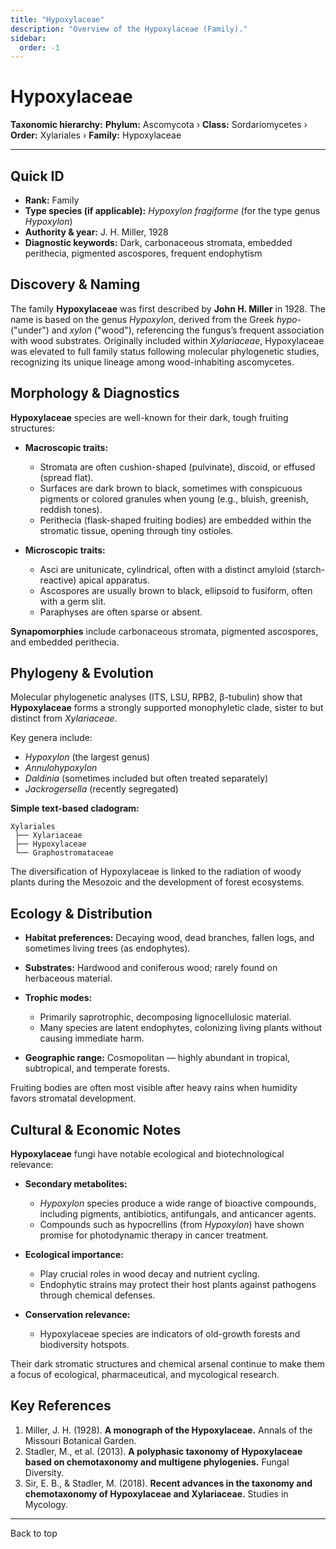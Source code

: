 ```yaml
---
title: "Hypoxylaceae"
description: "Overview of the Hypoxylaceae (Family)."
sidebar:
  order: -1
---
```



# Hypoxylaceae <Badge variant="note" text="Family" />

**Taxonomic hierarchy:** **Phylum:** Ascomycota › **Class:** Sordariomycetes › **Order:** Xylariales › **Family:** Hypoxylaceae

---

## Quick ID
* **Rank:** Family  
* **Type species (if applicable):** _Hypoxylon fragiforme_ (for the type genus _Hypoxylon_)  
* **Authority & year:** J. H. Miller, 1928  
* **Diagnostic keywords:** Dark, carbonaceous stromata, embedded perithecia, pigmented ascospores, frequent endophytism  

## Discovery & Naming
The family **Hypoxylaceae** was first described by **John H. Miller** in 1928. The name is based on the genus _Hypoxylon_, derived from the Greek _hypo-_ ("under") and _xylon_ ("wood"), referencing the fungus’s frequent association with wood substrates. Originally included within _Xylariaceae_, Hypoxylaceae was elevated to full family status following molecular phylogenetic studies, recognizing its unique lineage among wood-inhabiting ascomycetes.

## Morphology & Diagnostics
**Hypoxylaceae** species are well-known for their dark, tough fruiting structures:

- **Macroscopic traits:**
  - Stromata are often cushion-shaped (pulvinate), discoid, or effused (spread flat).
  - Surfaces are dark brown to black, sometimes with conspicuous pigments or colored granules when young (e.g., bluish, greenish, reddish tones).
  - Perithecia (flask-shaped fruiting bodies) are embedded within the stromatic tissue, opening through tiny ostioles.

- **Microscopic traits:**
  - Asci are unitunicate, cylindrical, often with a distinct amyloid (starch-reactive) apical apparatus.
  - Ascospores are usually brown to black, ellipsoid to fusiform, often with a germ slit.
  - Paraphyses are often sparse or absent.

**Synapomorphies** include carbonaceous stromata, pigmented ascospores, and embedded perithecia.

## Phylogeny & Evolution
Molecular phylogenetic analyses (ITS, LSU, RPB2, β-tubulin) show that **Hypoxylaceae** forms a strongly supported monophyletic clade, sister to but distinct from _Xylariaceae_.

Key genera include:

- _Hypoxylon_ (the largest genus)
- _Annulohypoxylon_
- _Daldinia_ (sometimes included but often treated separately)
- _Jackrogersella_ (recently segregated)

**Simple text-based cladogram:**
```
Xylariales
 ├── Xylariaceae
 ├── Hypoxylaceae
 └── Graphostromataceae
```
The diversification of Hypoxylaceae is linked to the radiation of woody plants during the Mesozoic and the development of forest ecosystems.

## Ecology & Distribution
- **Habitat preferences:** Decaying wood, dead branches, fallen logs, and sometimes living trees (as endophytes).
- **Substrates:** Hardwood and coniferous wood; rarely found on herbaceous material.
- **Trophic modes:**
  - Primarily saprotrophic, decomposing lignocellulosic material.
  - Many species are latent endophytes, colonizing living plants without causing immediate harm.

- **Geographic range:** Cosmopolitan — highly abundant in tropical, subtropical, and temperate forests.

Fruiting bodies are often most visible after heavy rains when humidity favors stromatal development.

## Cultural & Economic Notes
**Hypoxylaceae** fungi have notable ecological and biotechnological relevance:

- **Secondary metabolites:**
  - _Hypoxylon_ species produce a wide range of bioactive compounds, including pigments, antibiotics, antifungals, and anticancer agents.
  - Compounds such as hypocrellins (from _Hypoxylon_) have shown promise for photodynamic therapy in cancer treatment.

- **Ecological importance:**
  - Play crucial roles in wood decay and nutrient cycling.
  - Endophytic strains may protect their host plants against pathogens through chemical defenses.

- **Conservation relevance:**
  - Hypoxylaceae species are indicators of old-growth forests and biodiversity hotspots.

Their dark stromatic structures and chemical arsenal continue to make them a focus of ecological, pharmaceutical, and mycological research.

## Key References
1. Miller, J. H. (1928). **A monograph of the Hypoxylaceae.** Annals of the Missouri Botanical Garden.  
2. Stadler, M., et al. (2013). **A polyphasic taxonomy of Hypoxylaceae based on chemotaxonomy and multigene phylogenies.** Fungal Diversity.  
3. Sir, E. B., & Stadler, M. (2018). **Recent advances in the taxonomy and chemotaxonomy of Hypoxylaceae and Xylariaceae.** Studies in Mycology.  

---

<LinkButton href="#top" variant="minimal" icon="arrow-up">
  Back to top
</LinkButton>
